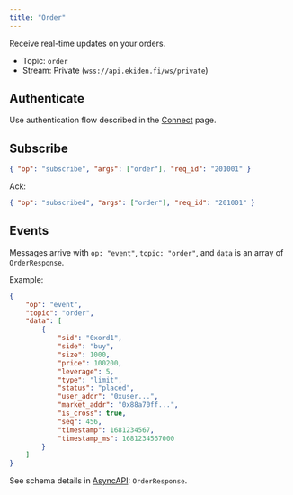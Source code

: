 ```yaml
---
title: "Order"
---
```


Receive real-time updates on your orders.

- Topic: `order`
- Stream: Private (`wss://api.ekiden.fi/ws/private`)

## Authenticate

Use authentication flow described in the [Connect](./connect) page.

## Subscribe

```json
{ "op": "subscribe", "args": ["order"], "req_id": "201001" }
```

Ack:

```json
{ "op": "subscribed", "args": ["order"], "req_id": "201001" }
```

## Events

Messages arrive with `op: "event"`, `topic: "order"`, and `data` is an array of `OrderResponse`.

Example:

```json
{
	"op": "event",
	"topic": "order",
	"data": [
		{
			"sid": "0xord1",
			"side": "buy",
			"size": 1000,
			"price": 100200,
			"leverage": 5,
			"type": "limit",
			"status": "placed",
			"user_addr": "0xuser...",
			"market_addr": "0x88a70ff...",
			"is_cross": true,
			"seq": 456,
			"timestamp": 1681234567,
			"timestamp_ms": 1681234567000
		}
	]
}
```

See schema details in [AsyncAPI](../websockets/private): `OrderResponse`.
